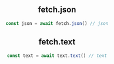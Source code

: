 
<Header root='../../' selected="standard/fetch" />

## fetch.json
```typescript
const json = await fetch.json() // json
```

## fetch.text
```typescript
const text = await text.text() // text
```